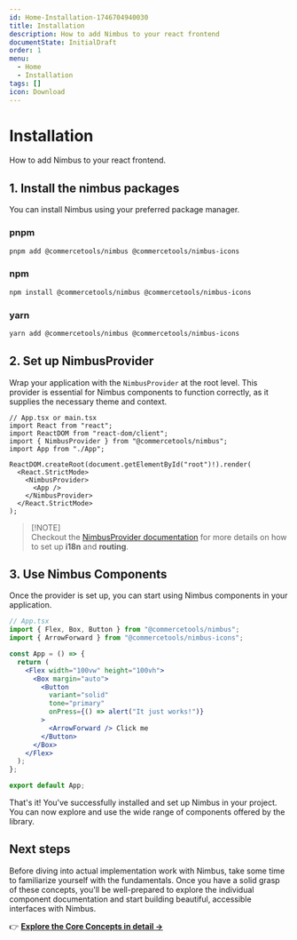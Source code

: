 ```yaml
---
id: Home-Installation-1746704940030
title: Installation
description: How to add Nimbus to your react frontend
documentState: InitialDraft
order: 1
menu:
  - Home
  - Installation
tags: []
icon: Download
---
```


# Installation

How to add Nimbus to your react frontend.

## 1. Install the nimbus packages

You can install Nimbus using your preferred package manager.

### pnpm

```bash
pnpm add @commercetools/nimbus @commercetools/nimbus-icons
```

### npm

```bash
npm install @commercetools/nimbus @commercetools/nimbus-icons
```

### yarn

```bash
yarn add @commercetools/nimbus @commercetools/nimbus-icons
```

## 2. Set up NimbusProvider

Wrap your application with the `NimbusProvider` at the root level. This provider
is essential for Nimbus components to function correctly, as it supplies the
necessary theme and context.

```tsx
// App.tsx or main.tsx
import React from "react";
import ReactDOM from "react-dom/client";
import { NimbusProvider } from "@commercetools/nimbus";
import App from "./App";

ReactDOM.createRoot(document.getElementById("root")!).render(
  <React.StrictMode>
    <NimbusProvider>
      <App />
    </NimbusProvider>
  </React.StrictMode>
);
```

> [!NOTE]\
> Checkout the [NimbusProvider documentation](/components/utilities/nimbusprovider)
> for more details on how to set up **i18n** and **routing**.

## 3. Use Nimbus Components

Once the provider is set up, you can start using Nimbus components in your
application.

```jsx
// App.tsx
import { Flex, Box, Button } from "@commercetools/nimbus";
import { ArrowForward } from "@commercetools/nimbus-icons";

const App = () => {
  return (
    <Flex width="100vw" height="100vh">
      <Box margin="auto">
        <Button
          variant="solid"
          tone="primary"
          onPress={() => alert("It just works!")}
        >
          <ArrowForward /> Click me
        </Button>
      </Box>
    </Flex>
  );
};

export default App;
```

That's it! You've successfully installed and set up Nimbus in your project. You
can now explore and use the wide range of components offered by the library.

## Next steps

Before diving into actual implementation work with Nimbus, take some time to familiarize yourself with the fundamentals.
Once you have a solid grasp of these concepts, you'll be well-prepared to explore the individual component documentation and start building beautiful, accessible interfaces with Nimbus.

👉 **[Explore the Core Concepts in detail →](/home/core-concepts)**
